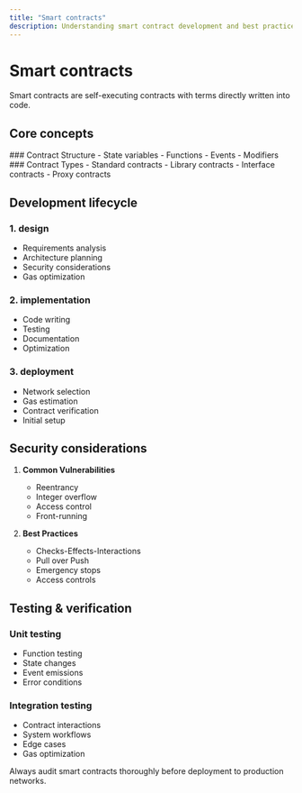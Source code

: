 ```yaml
---
title: "Smart contracts"
description: Understanding smart contract development and best practices
---
```



# Smart contracts

<Callout type="info">
  Smart contracts are self-executing contracts with terms directly written into
  code.
</Callout>

## Core concepts

<div className="grid grid-cols-1 md:grid-cols-2 gap-6 mb-8">
  <Card>
    ### Contract Structure
    - State variables
    - Functions
    - Events
    - Modifiers
  </Card>

  <Card>
    ### Contract Types
    - Standard contracts
    - Library contracts
    - Interface contracts
    - Proxy contracts
  </Card>
</div>

## Development lifecycle

### 1. design

- Requirements analysis
- Architecture planning
- Security considerations
- Gas optimization

### 2. implementation

- Code writing
- Testing
- Documentation
- Optimization

### 3. deployment

- Network selection
- Gas estimation
- Contract verification
- Initial setup

## Security considerations

1. **Common Vulnerabilities**

   - Reentrancy
   - Integer overflow
   - Access control
   - Front-running

2. **Best Practices**
   - Checks-Effects-Interactions
   - Pull over Push
   - Emergency stops
   - Access controls

## Testing & verification

### Unit testing

- Function testing
- State changes
- Event emissions
- Error conditions

### Integration testing

- Contract interactions
- System workflows
- Edge cases
- Gas optimization

<Callout type="warning">
  Always audit smart contracts thoroughly before deployment to production
  networks.
</Callout>
